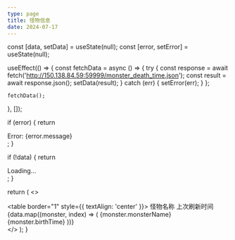 ```yaml
---
type: page
title: 怪物信息
date: 2024-07-17
---
```



  const [data, setData] = useState(null);
  const [error, setError] = useState(null);

  useEffect(() => {
    const fetchData = async () => {
      try {
        const response = await fetch('http://150.138.84.59:59999/monster_death_time.json');
        const result = await response.json();
        setData(result);
      } catch (err) {
        setError(err);
      }
    };

    fetchData();
  }, []);

  if (error) {
    return <div>Error: {error.message}</div>;
  }

  if (!data) {
    return <div>Loading...</div>;
  }

  return (
    <>
      <div>
        <table border="1" style={{ textAlign: 'center' }}>
          <thead>
            <tr>
              <th>怪物名称</th>
              <th>上次刷新时间</th>
            </tr>
          </thead>
          <tbody>
            {data.map((monster, index) => (
              <tr key={index}>
                <td>{monster.monsterName}</td>
                <td>{monster.birthTime}</td>
              </tr>
            ))}
          </tbody>
        </table>
      </div>
    </>
  );
}
